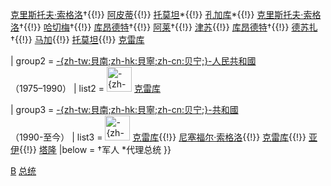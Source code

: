 {{Navbox
|name=贝宁总统
|imageleft = [[File:Flag_of_Benin.svg|80px|贝宁共和国国旗]]
|image = [[File:Coat_of_arms_of_Benin.svg|right|60px|-{zh-tw:貝南;zh-hk:貝寧;zh-cn:贝宁;}-共和国国徽]]
|title=[[贝宁|-{zh-tw:貝南;zh-hk:貝寧;zh-cn:贝宁;}-共和國]][[贝宁总统|总统]]
|liststyle=font-size:95%;

| state = {{{state|autocollapse}}}
| listclass = hlist

| group1 = [[達荷美共和國]] <br>（1960–1975）
| list1  = [[File:Flag_of_Benin.svg|40px|right|达荷美共和国国旗]]
[[于贝尔·马加|马加]] {{!}} <!--
-->[[克里斯托夫·索格洛]]†{{!}} <!--
-->[[苏鲁－米冈·阿皮蒂|阿皮蒂]]{{!}} <!--
-->[[朱斯坦·阿奧馬德貝-托莫坦|托莫坦]]*{{!}} <!--
-->[[塔伊卢·孔加库|孔加库]]*{{!}} <!--
-->[[克里斯托夫·索格洛]]†{{!}} <!--
-->[[让-巴蒂斯特·哈切梅|哈切梅]]†{{!}} <!--
-->[[莫里斯·库昂德特|库昂德特]]†{{!}} <!--
-->[[阿方斯·阿莱|阿莱]]†{{!}} <!--
-->[[埃米尔·德兰·津苏|津苏]]{{!}} <!--
-->[[莫里斯·库昂德特|库昂德特]]†{{!}} <!--
-->[[保罗·埃米尔·德苏扎|德苏扎]]†{{!}} <!--
-->[[于贝尔·马加|马加]]{{!}} <!--
-->[[朱斯坦·阿奧馬德貝-托莫坦|托莫坦]]{{!}} <!--
-->[[马蒂厄·克雷库|克雷库]]

| group2 = [[貝南人民共和國|-{zh-tw:貝南;zh-hk:貝寧;zh-cn:贝宁;}-人民共和國]] <br>（1975–1990）
| list2  = [[File:Flag_of_Benin_(1975-1990).svg|40px|right|-{zh-tw:貝南;zh-hk:貝寧;zh-cn:贝宁;}-人民共和国国旗]]
[[马蒂厄·克雷库|克雷库]]

| group3 = [[贝宁|-{zh-tw:貝南;zh-hk:貝寧;zh-cn:贝宁;}-共和國]] <br>（1990-至今）
| list3  = [[File:Flag_of_Benin.svg |40px|right|-{zh-tw:貝南;zh-hk:貝寧;zh-cn:贝宁;}-共和国国旗]]
[[马蒂厄·克雷库|克雷库]]{{!}} <!--
-->[[尼塞福尔·索格洛]]{{!}} <!--
-->[[马蒂厄·克雷库|克雷库]]{{!}} <!--
-->[[托马·博尼·亚伊|亚伊]]{{!}} <!--
-->[[帕特里斯·塔隆|塔隆]]
|below = †军人     *代理总统
}}<noinclude>
{{collapsible option}}
[[Category:贝宁总统| ]]
[[Category:国家元首导航模板|B]]
[[Category:贝宁政治人物模板|总统]]

</noinclude>